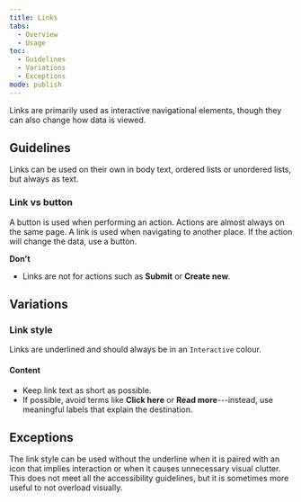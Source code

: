 ```yaml
---
title: Links
tabs:
  - Overview
  - Usage
toc:
  - Guidelines
  - Variations
  - Exceptions
mode: publish
---
```


Links are primarily used as interactive navigational elements, though they can also change how data is viewed.

<!--One to two sentences as an introduction to the component-->

## Guidelines

<!--List how to use it, sizes, widths, grid interactions, color allowances -->

Links can be used on their own in body text, ordered lists or unordered lists, but always as text.

### Link vs button

A button is used when performing an action. Actions are almost always on the same page. A link is used when navigating to another place. If the action will change the data, use a button.

**Don't**

<!--Bullet point list if needed -->

- Links are not for actions such as **Submit** or **Create new**.

## Variations

### Link style

<!--One ### heading per frame in Figma, explaning each componnet in that frame. One 'content' section per variation if needed -->

Links are underlined and should always be in an `Interactive` colour.

<FigmaImage
  url="https://www.figma.com/file/0bGXR2sCwMVSDNyyzu5BXrO5/Desktop-UI?node-id=609%3A4845"
  alt="Figma design of links"
/>

#### Content

- Keep link text as short as possible.
- If possible, avoid terms like **Click here** or **Read more**---instead, use meaningful labels that explain the destination.

## Exceptions

The link style can be used without the underline when it is paired with an icon that implies interaction or when it causes unnecessary visual clutter. This does not meet all the accessibility guidelines, but it is sometimes more useful to not overload visually.
